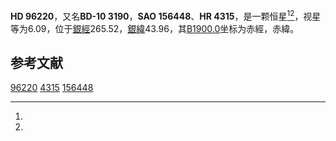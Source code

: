 {{Starbox begin
| name = HD 96220
}}
{{Starbox observe
| epoch = [[J2000.0|J2000.0]]
| constell = {{星座名待查}}<ref name=SIMBAD>{{cite web
 | url=http://simbad.u-strasbg.fr/simbad/sim-id?Ident=HR+4315
 | title=Pulsating variable Star
 | publisher=Centre de Données astronomiques de Strasbourg
 | work=SIMBAD
 | accessdate=2012-07-13
 | archive-date=2016-03-17
 | archive-url=https://web.archive.org/web/20160317214733/http://simbad.u-strasbg.fr/simbad/sim-id?Ident=HR+4315
 | dead-url=no
 }}</ref><ref name=DATA>{{cite web
 | url=http://vizier.u-strasbg.fr/viz-bin/VizieR-5?-out.add=.&-source=5050&-corr=PK=HR&-out.max=9999&HR=4315
 | title=VizieR Detailed Page
 | accessdate=2012-07-13
 | archive-date=2016-03-05
 | archive-url=https://web.archive.org/web/20160305022319/http://vizier.u-strasbg.fr/viz-bin/VizieR-5?-out.add=.&-source=5050&-corr=PK=HR&-out.max=9999&HR=4315
 | dead-url=no
 }}</ref>
| 星官 = 
| ra = {{RA|11|5|34}}<ref name=SIMBAD /><ref name=DATA />
| dec = {{DEC|-11|5|20}}<ref name=SIMBAD /><ref name=DATA />
| appmag_v = 6.09<ref name=SIMBAD /><ref name=DATA />
}}
{{Starbox character
| class = F0Vn<ref name=SIMBAD /><ref name=DATA />
| b-v = 0.3<ref name=SIMBAD /><ref name=DATA />
| u-b = <ref name=SIMBAD /><ref name=DATA />
| r-i = <ref name=SIMBAD /><ref name=DATA />
| variable = 
}}
{{Starbox astrometry
| radial_v = 
| prop_mo_ra = -20
| parallax = 
| p_error = 
}}
{{Starbox catalog
| names =BD-10 3190，[[SAO星表|SAO]] 156448，[[HD星表|HD]] 96220，[[HR星表|HR]] 4315}}
{{Starbox reference |Simbad=HR+4315}}
{{Starbox end}}

'''HD 96220'''，又名'''BD-10 3190'''，'''SAO 156448'''、'''HR 4315'''，是一颗恒星<ref name=SIMBAD /><ref name=DATA />，视星等为6.09，位于[[銀道座標系|銀經]]265.52，[[銀道座標系|銀緯]]43.96，其[[B1900.0|B1900.0]]坐标为赤經{{RA|11|0|32.8}}，赤緯{{DEC|-10|43.96|49}}。

== 参考文献 ==
{{reflist}}

{{star-stub}}

[[Category:HD和HDE天體|96220]]
[[Category:HR天體|4315]]
[[Category:SAO天體|156448]]